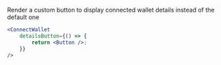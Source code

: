 Render a custom button to display connected wallet details instead of the default one

```jsx
<ConnectWallet
	detailsButton={() => {
		return <Button />;
	}}
/>
```
